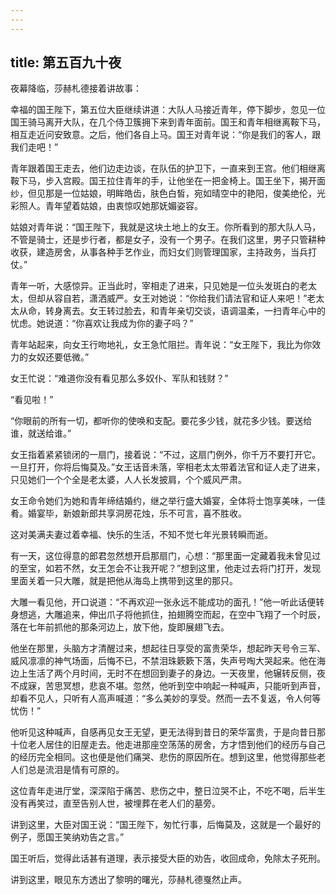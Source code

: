 ```yaml
---
---
---
```

title: 第五百九十夜
---






夜幕降临，莎赫札德接着讲故事：





幸福的国王陛下，第五位大臣继续讲道：大队人马接近青年，停下脚步，忽见一位国王骑马离开大队，在几个侍卫簇拥下来到青年面前。国王和青年相继离鞍下马，相互走近问安致意。之后，他们各自上马。国王对青年说：“你是我们的客人，跟我们走吧！”

青年跟着国王走去，他们边走边谈，在队伍的护卫下，一直来到王宫。他们相继离鞍下马，步入宫殿。国王拉住青年的手，让他坐在一把金椅上。国王坐下，揭开面纱，但见那是一位姑娘，明眸皓齿，肤色白皙，宛如晴空中的艳阳，俊美绝伦，光彩照人。青年望着姑娘，由衷惊叹她那妩媚姿容。

姑娘对青年说：“国王陛下，我就是这块土地上的女王。你所看到的那大队人马，不管是骑士，还是步行者，都是女子，没有一个男子。在我们这里，男子只管耕种收获，建造房舍，从事各种手艺作业，而妇女们则管理国家，主持政务，当兵打仗。”

青年一听，大感惊异。正当此时，宰相走了进来，只见她是一位头发斑白的老太太，但却从容自若，潇洒威严。女王对她说：“你给我们请法官和证人来吧！”老太太从命，转身离去。女王转过脸去，和青年亲切交谈，语调温柔，一扫青年心中的忧虑。她说道：“你喜欢让我成为你的妻子吗？”

青年站起来，向女王行吻地礼，女王急忙阻拦。青年说：“女王陛下，我比为你效力的女奴还要低微。”

女王忙说：“难道你没有看见那么多奴仆、军队和钱财？”

“看见啦！”

“你眼前的所有一切，都听你的使唤和支配。要花多少钱，就花多少钱。要送给谁，就送给谁。”

女王指着紧紧锁闭的一扇门，接着说：“不过，这扇门例外，你千万不要打开它。一旦打开，你将后悔莫及。”女王话音未落，宰相老太太带着法官和证人走了进来，只见她们一个个全是老太婆，人人长发披肩，个个威风严肃。

女王命令她们为她和青年缔结婚约，继之举行盛大婚宴，全体将士饱享美味，一佳肴。婚宴毕，新娘新郎共享洞房花烛，乐不可言，喜不胜收。

这对美满夫妻过着幸福、快乐的生活，不知不觉七年光景转瞬而逝。

有一天，这位得意的郎君忽然想开启那扇门，心想：“那里面一定藏着我未曾见过的至宝，如若不然，女王怎会不让我开呢？”想到这里，他走过去将门打开，发现里面关着一只大雕，就是把他从海岛上携带到这里的那只。

大雕一看见他，开口说道：“不再欢迎一张永远不能成功的面孔！”他一听此话便转身想逃，大雕追来，伸出爪子将他抓住，拍翅腾空而起，在空中飞翔了一个时辰，落在七年前抓他的那条河边上，放下他，旋即展翅飞去。

他坐在那里，头脑方才清醒过来，想起往日享受的富贵荣华，想起昨天号令三军、威风凛凛的神气场面，后悔不已，不禁泪珠簌簌下落，失声号啕大哭起来。他在海边上生活了两个月时间，无时不在想回到妻子的身边。一天夜里，他辗转反侧，夜不成寐，苦思冥想，悲哀不堪。忽然，他听到空中响起一种喊声，只能听到声音，却看不见人，只听有人高声喊道：“多么美妙的享受。然而一去不复返，令人何等忧伤！”

他听见这种喊声，自感再见女王无望，更无法得到昔日的荣华富贵，于是向昔日那十位老人居住的旧屋走去。他走进那座空荡荡的房舍，方才悟到他们的经历与自己的经历完全相同。这也便是他们痛哭、悲伤的原因所在。想到这里，他觉得那些老人们总是流泪是情有可原的。

这位青年走进厅堂，深深陷于痛苦、悲伤之中，整日泣哭不止，不吃不喝，后半生没有再笑过，直至告别人世，被埋葬在老人们的墓旁。

讲到这里，大臣对国王说：“国王陛下，匆忙行事，后悔莫及，这就是一个最好的例子，愿国王笑纳劝告之言。”

国王听后，觉得此话甚有道理，表示接受大臣的劝告，收回成命，免除太子死刑。





讲到这里，眼见东方透出了黎明的曙光，莎赫札德戛然止声。